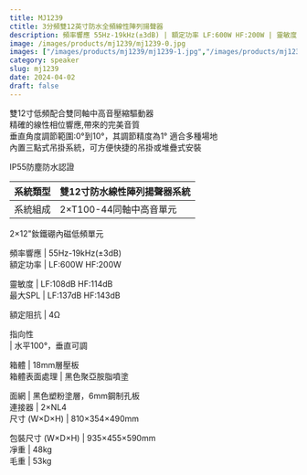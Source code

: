 ```yaml
---
title: MJ1239
ctitle: 3分頻雙12英寸防水全頻線性陣列揚聲器
description: 頻率響應 55Hz-19kHz(±3dB) | 額定功率 LF:600W HF:200W | 靈敏度 	LF:108dB HF:114dB
image: /images/products/mj1239/mj1239-0.jpg
images: ["/images/products/mj1239/mj1239-1.jpg","/images/products/mj1239/mj1239-2.jpg","/images/products/mj1239/mj1239-3.jpg","/images/products/mj1239/mj1239-4.jpg","/images/products/mj1239/mj1239-5.jpg","/images/products/mj1239/mj1239-6.jpg","/images/products/mj1239/mj1239-7.jpg","/images/products/mj1239/mj1239-8.jpg"]
category: speaker
slug: mj1239
date: 2024-04-02
draft: false
---
```


雙12寸低頻配合雙同軸中高音壓縮驅動器  
精確的線性相位響應,帶來的完美音質  
垂直角度調節範圍:0°到10°，其調節精度為1° 適合多種場地  
內置三點式吊掛系統，可方便快捷的吊掛或堆疊式安裝  
  
IP55防塵防水認證  
  
  
  
  
系統類型  |  雙12寸防水線性陣列揚聲器系統   
---|---  
系統組成  |  2×T100-44同軸中高音單元  
2×12"釹鐵硼內磁低頻單元  
  
頻率響應  |  55Hz-19kHz(±3dB)   
額定功率  |  LF:600W   HF:200W  
  
靈敏度  |  LF:108dB   HF:114dB   
最大SPL  |  LF:137dB     HF:143dB  
  
額定阻抗  |  4Ω   
  
指向性  
|  水平100°，垂直可調  
  
箱體  |  18mm層壓板   
箱體表面處理  |  黑色聚亞胺脂噴塗  
  
面網  |  黑色塑粉塗層，6mm鋼制孔板   
連接器  |  2×NL4   
尺寸 (W×D×H)  |  810×354×490mm  
  
包裝尺寸 (W×D×H)  |  935×455×590mm  
凈重  |  48kg   
毛重  |  53kg  
  
  


